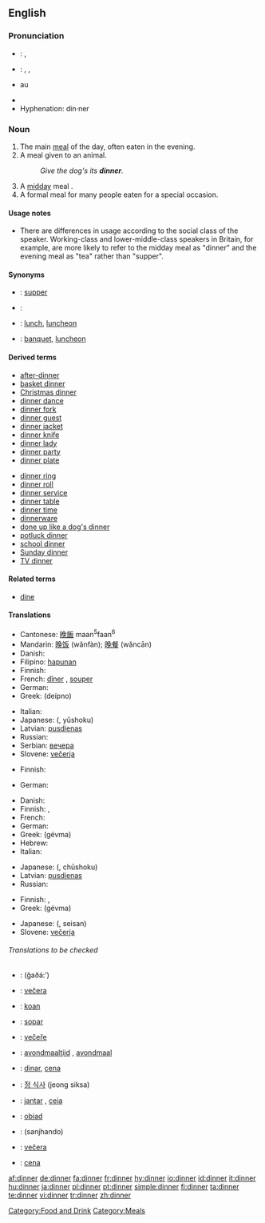 ==English==

{{rank|sit|considerable|private|768|dinner|command|etc.|broke}}

===Pronunciation===
*{{italbrac|UK}}: {{IPA|/ˈdɪnə/}}, {{SAMPA|/"dIn@/}}
*{{italbrac|US}}: {{enPR|dĭnʹər}}, {{IPA|/ˈdɪnɚ/}}, {{SAMPA|/"dIn@`}}
*{{audio|en-us-dinner.ogg|Audio (US)}}au
*{{rhymes|ɪnə(r)}}
*Hyphenation: din·ner

===Noun===
{{en-noun|s|-}}

# The main [[meal]] of the day, often eaten in the evening.
# A meal given to an animal.
#:''Give the dog's its '''dinner'''.''
# A [[midday]] meal {{italbrac|in a context in which the lighter evening meal is called [[supper]]}}.
# A formal meal for many people eaten for a special occasion.

====Usage notes====
*There are differences in usage according to the social class of the speaker. Working-class and lower-middle-class speakers in Britain, for example, are more likely to refer to the midday meal as "dinner" and the evening meal as "tea" rather than "supper".

====Synonyms====
*{{italbrac|main meal of the day, often eaten in the evening}}: [[supper]]
*{{italbrac|meal given to an animal}}:
*{{italbrac|midday meal}}: [[lunch]], [[luncheon]]
*{{italbrac|formal meal for many people eaten at a special occasion}}: [[banquet]], [[luncheon]]

====Derived terms====
{{rel-top|Terms derived from ''dinner''}}
*[[after-dinner]]
*[[basket dinner]]
*[[Christmas dinner]]
*[[dinner dance]]
*[[dinner fork]]
*[[dinner guest]]
*[[dinner jacket]]
*[[dinner knife]]
*[[dinner lady]]
*[[dinner party]]
*[[dinner plate]]
{{rel-mid}}
*[[dinner ring]]
*[[dinner roll]]
*[[dinner service]]
*[[dinner table]]
*[[dinner time]]
*[[dinnerware]]
*[[done up like a dog's dinner]]
*[[potluck dinner]]
*[[school dinner]]
*[[Sunday dinner]]
*[[TV dinner]]
{{rel-bottom}}

====Related terms====
*[[dine]]

====Translations====
{{trans-top|main meal of the day}}

* Cantonese: [[晚飯]] maan<sup>5</sup>faan<sup>6</sup>
* Mandarin: [[晚饭]] (wănfàn); [[晚餐]] (wăncān)
* Danish: {{t-|da|middag}}
* Filipino: [[hapunan]]
* Finnish: {{t+|fi|illallinen}}
* French: [[dîner]] {{m}} {{italbrac|France}}, [[souper]] {{m}} {{italbrac|Belgium}}
* German: {{t-|de|Abendessen|n}}
* Greek: {{t|el|δείπνο|n|sc=Grek}} (deípno)
{{trans-mid}}
* Italian: {{t+|it|cena|f}}
* Japanese: {{JAchar|[[夕食]]}} ({{JAchar|[[ゆうしょく]]}}, yūshoku)
* Latvian: [[pusdienas]] {{f|p}}
* Russian: {{t|ru|ужин|m|tr=úžin}}
* Serbian: [[вечера#Serbian|вечера]] {{f}}
* Slovene: [[večerja]] {{f}}
{{trans-bottom}}

{{trans-top|a meal given to an animal}}
* Finnish: {{t+|fi|ruoka}}
{{trans-mid}}
* German: {{t+|de|Futter|n}}
{{trans-bottom}}

{{trans-top|midday meal}}
* Danish: {{t-|da|middag}}
* Finnish: {{t+|fi|lounas}}, {{t-|fi|päivällinen}}
* French: {{t+|fr|déjeuner|m}}
* German: {{t+|de|Mittagessen|n}}
* Greek: {{t|el|γεύμα|n|sc=Grek}} (gévma)
* Hebrew: {{he-translation|ארוחת-ערב|arukhát érev}}
* Italian: {{t+|it|pranzo|m}}
{{trans-mid}}
* Japanese: {{JAchar|[[昼食]]}} ({{JAchar|[[ちゅうしょく]]}}, chūshoku)
* Latvian: [[pusdienas]] {{f|p}}
* Russian: {{t|ru|обед|m|tr=ob'éd}}
{{trans-bottom}}

{{trans-top|a formal meal}}
* Finnish: {{t+|fi|illallinen}}, {{t-|fi|päivällinen}}
* Greek: {{t|el|γεύμα|n|sc=Grek}} (gévma)
{{trans-mid}}
* Japanese: {{JAchar|[[正餐]]}} ({{JAchar|[[せいさん]]}}, seisan)
* Slovene: [[večerja]] {{f}}
{{trans-bottom}}

======Translations to be checked======
{{checktrans}}
*{{ttbc|Arabic}}: {{ARchar|[[غذاء]]}} (ğaðá:’)
*{{ttbc|Bosnian}}: [[večera#Bosnian|večera]] {{f}}
*{{ttbc|Breton}}: [[koan]] {{f}}
*{{ttbc|Català}}: [[sopar]] {{m}}
*{{ttbc|Czech}}: [[večeře]] {{f}}
*{{ttbc|Dutch}}: [[avondmaaltijd]] {{m}}, [[avondmaal]] {{n}}
*{{ttbc|Interlingua}}: [[dinar]], [[cena]]
*{{ttbc|Korean}}: [[정 식사]] (jeong siksa)
*{{ttbc|Portuguese}}: [[jantar]] {{m}}, [[ceia]] {{f}}
*{{ttbc|Polish}}: [[obiad]] {{m}}
*{{ttbc|Sindhi}}: {{SDchar|[[سانجھاندو]]}} (sanjhando) {{m}}
*{{ttbc|Slovak}}: [[večera#Slovak|večera]] {{f}}
*{{ttbc|Spanish}}: [[cena#Spanish|cena]] {{f}}

[[Category:Food and Drink]]
[[Category:Meals]]

[[af:dinner]]
[[de:dinner]]
[[fa:dinner]]
[[fr:dinner]]
[[hy:dinner]]
[[io:dinner]]
[[id:dinner]]
[[it:dinner]]
[[hu:dinner]]
[[ja:dinner]]
[[pl:dinner]]
[[pt:dinner]]
[[simple:dinner]]
[[fi:dinner]]
[[ta:dinner]]
[[te:dinner]]
[[vi:dinner]]
[[tr:dinner]]
[[zh:dinner]]